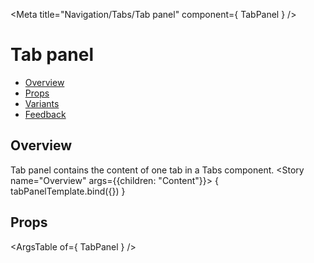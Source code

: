 
<Meta
  title="Navigation/Tabs/Tab panel"
  component={ TabPanel }
/>

<!--- Component template -->


<!--- Component documentation -->

# Tab panel
- [Overview](#overview)
- [Props](#props)
- [Variants](#variants)
- [Feedback](#feedback)

## Overview
Tab panel contains the content of one tab in a Tabs component.
<Canvas>
  <Story name="Overview" args={{children: "Content"}}>
    { tabPanelTemplate.bind({}) }
  </Story>
</Canvas>

## Props
<ArgsTable of={ TabPanel } />
